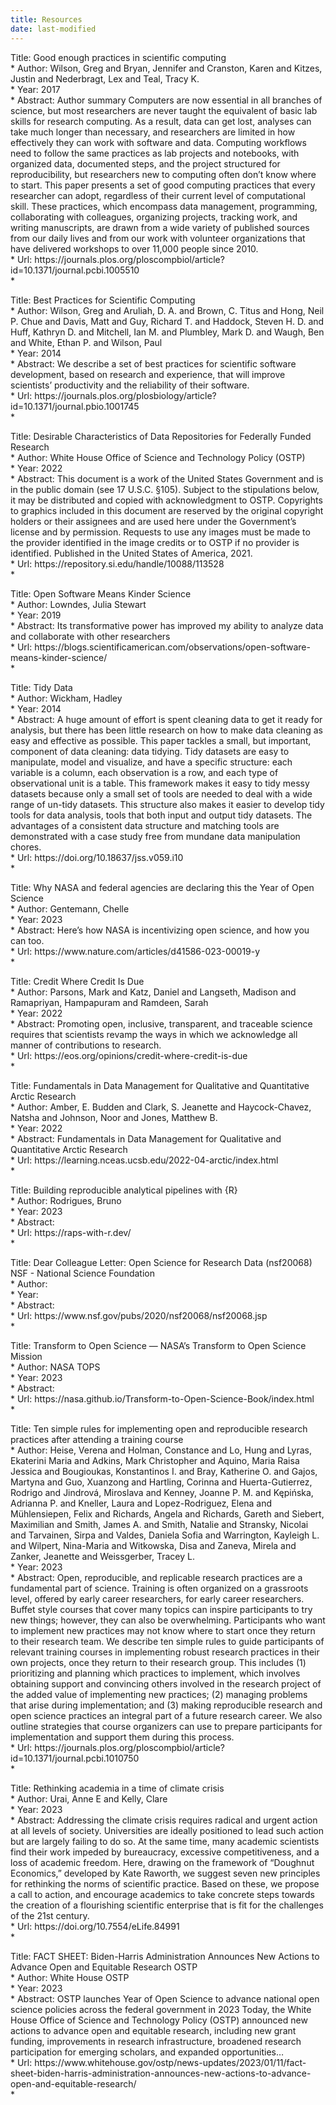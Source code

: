 ```yaml
---
title: Resources
date: last-modified
---
```

Title: Good enough practices in scientific computing  
* Author: Wilson, Greg and Bryan, Jennifer and Cranston, Karen and Kitzes, Justin and Nederbragt, Lex and Teal, Tracy K.  
* Year: 2017  
* Abstract: Author summary Computers are now essential in all branches of science, but most researchers are never taught the equivalent of basic lab skills for research computing. As a result, data can get lost, analyses can take much longer than necessary, and researchers are limited in how effectively they can work with software and data. Computing workflows need to follow the same practices as lab projects and notebooks, with organized data, documented steps, and the project structured for reproducibility, but researchers new to computing often don't know where to start. This paper presents a set of good computing practices that every researcher can adopt, regardless of their current level of computational skill. These practices, which encompass data management, programming, collaborating with colleagues, organizing projects, tracking work, and writing manuscripts, are drawn from a wide variety of published sources from our daily lives and from our work with volunteer organizations that have delivered workshops to over 11,000 people since 2010.  
* Url: https://journals.plos.org/ploscompbiol/article?id=10.1371/journal.pcbi.1005510  
* \fullcite{wilson_good_2017}

Title: Best Practices for Scientific Computing  
* Author: Wilson, Greg and Aruliah, D. A. and Brown, C. Titus and Hong, Neil P. Chue and Davis, Matt and Guy, Richard T. and Haddock, Steven H. D. and Huff, Kathryn D. and Mitchell, Ian M. and Plumbley, Mark D. and Waugh, Ben and White, Ethan P. and Wilson, Paul  
* Year: 2014  
* Abstract: We describe a set of best practices for scientific software development, based on research and experience, that will improve scientists' productivity and the reliability of their software.  
* Url: https://journals.plos.org/plosbiology/article?id=10.1371/journal.pbio.1001745  
* \fullcite{wilson_best_2014}

Title: Desirable Characteristics of Data Repositories for Federally Funded Research  
* Author: White House Office of Science and Technology Policy (OSTP)  
* Year: 2022  
* Abstract: This document is a work of the United States Government and is in the public domain (see 17 U.S.C. §105). Subject to the stipulations below, it may be distributed and copied with acknowledgment to OSTP. Copyrights to graphics included in this document are reserved by the original copyright holders or their assignees and are used here under the Government’s license and by permission. Requests to use any images must be made to the provider identified in the image credits or to OSTP if no provider is identified. Published in the United States of America, 2021.  
* Url: https://repository.si.edu/handle/10088/113528  
* \fullcite{whostp_2022}

Title: Open Software Means Kinder Science  
* Author: Lowndes, Julia Stewart  
* Year: 2019  
* Abstract: Its transformative power has improved my ability to analyze data and collaborate with other researchers  
* Url: https://blogs.scientificamerican.com/observations/open-software-means-kinder-science/  
* \fullcite{lowndes_open_2019}

Title: Tidy Data  
* Author: Wickham, Hadley  
* Year: 2014  
* Abstract: A huge amount of effort is spent cleaning data to get it ready for analysis, but there has been little research on how to make data cleaning as easy and effective as possible. This paper tackles a small, but important, component of data cleaning: data tidying. Tidy datasets are easy to manipulate, model and visualize, and have a specific structure: each variable is a column, each observation is a row, and each type of observational unit is a table. This framework makes it easy to tidy messy datasets because only a small set of tools are needed to deal with a wide range of un-tidy datasets. This structure also makes it easier to develop tidy tools for data analysis, tools that both input and output tidy datasets. The advantages of a consistent data structure and matching tools are demonstrated with a case study free from mundane data manipulation chores.  
* Url: https://doi.org/10.18637/jss.v059.i10  
* \fullcite{wickham_tidy_2014}

Title: Why NASA and federal agencies are declaring this the Year of Open Science  
* Author: Gentemann, Chelle  
* Year: 2023  
* Abstract: Here’s how NASA is incentivizing open science, and how you can too.  
* Url: https://www.nature.com/articles/d41586-023-00019-y  
* \fullcite{gentemann_why_2023}

Title: Credit Where Credit Is Due  
* Author: Parsons, Mark and Katz, Daniel and Langseth, Madison and Ramapriyan, Hampapuram and Ramdeen, Sarah  
* Year: 2022  
* Abstract: Promoting open, inclusive, transparent, and traceable science requires that scientists revamp the ways in which we acknowledge all manner of contributions to research.  
* Url: https://eos.org/opinions/credit-where-credit-is-due  
* \fullcite{parsons_credit_2022}

Title: Fundamentals in Data Management for Qualitative and Quantitative Arctic Research  
* Author: Amber, E. Budden and Clark, S. Jeanette and Haycock-Chavez, Natsha and Johnson, Noor and Jones, Matthew B.  
* Year: 2022  
* Abstract: Fundamentals in Data Management for Qualitative and Quantitative Arctic Research  
* Url: https://learning.nceas.ucsb.edu/2022-04-arctic/index.html  
* \fullcite{adc_fundamentals_2022}

Title: Building reproducible analytical pipelines with {R}  
* Author: Rodrigues, Bruno  
* Year: 2023  
* Abstract:   
* Url: https://raps-with-r.dev/  
* \fullcite{rodrigues_building_2023}

Title: Dear Colleague Letter: Open Science for Research Data (nsf20068) NSF - National Science Foundation  
* Author:   
* Year:   
* Abstract:   
* Url: https://www.nsf.gov/pubs/2020/nsf20068/nsf20068.jsp  
* \fullcite{nsfdl_open_data_2022}

Title: Transform to Open Science — NASA's Transform to Open Science Mission  
* Author: NASA TOPS  
* Year: 2023  
* Abstract:   
* Url: https://nasa.github.io/Transform-to-Open-Science-Book/index.html  
* \fullcite{tops_guide}

Title: Ten simple rules for implementing open and reproducible research practices after attending a training course  
* Author: Heise, Verena and Holman, Constance and Lo, Hung and Lyras, Ekaterini Maria and Adkins, Mark Christopher and Aquino, Maria Raisa Jessica and Bougioukas, Konstantinos I. and Bray, Katherine O. and Gajos, Martyna and Guo, Xuanzong and Hartling, Corinna and Huerta-Gutierrez, Rodrigo and Jindrová, Miroslava and Kenney, Joanne P. M. and Kępińska, Adrianna P. and Kneller, Laura and Lopez-Rodriguez, Elena and Mühlensiepen, Felix and Richards, Angela and Richards, Gareth and Siebert, Maximilian and Smith, James A. and Smith, Natalie and Stransky, Nicolai and Tarvainen, Sirpa and Valdes, Daniela Sofia and Warrington, Kayleigh L. and Wilpert, Nina-Maria and Witkowska, Disa and Zaneva, Mirela and Zanker, Jeanette and Weissgerber, Tracey L.  
* Year: 2023  
* Abstract: Open, reproducible, and replicable research practices are a fundamental part of science. Training is often organized on a grassroots level, offered by early career researchers, for early career researchers. Buffet style courses that cover many topics can inspire participants to try new things; however, they can also be overwhelming. Participants who want to implement new practices may not know where to start once they return to their research team. We describe ten simple rules to guide participants of relevant training courses in implementing robust research practices in their own projects, once they return to their research group. This includes (1) prioritizing and planning which practices to implement, which involves obtaining support and convincing others involved in the research project of the added value of implementing new practices; (2) managing problems that arise during implementation; and (3) making reproducible research and open science practices an integral part of a future research career. We also outline strategies that course organizers can use to prepare participants for implementation and support them during this process.  
* Url: https://journals.plos.org/ploscompbiol/article?id=10.1371/journal.pcbi.1010750  
* \fullcite{heise_ten_2023}

Title: Rethinking academia in a time of climate crisis  
* Author: Urai, Anne E and Kelly, Clare  
* Year: 2023  
* Abstract: Addressing the climate crisis requires radical and urgent action at all levels of society. Universities are ideally positioned to lead such action but are largely failing to do so. At the same time, many academic scientists find their work impeded by bureaucracy, excessive competitiveness, and a loss of academic freedom. Here, drawing on the framework of “Doughnut Economics,” developed by Kate Raworth, we suggest seven new principles for rethinking the norms of scientific practice. Based on these, we propose a call to action, and encourage academics to take concrete steps towards the creation of a flourishing scientific enterprise that is fit for the challenges of the 21st century.  
* Url: https://doi.org/10.7554/eLife.84991  
* \fullcite{urai_rethinking_2023}

Title: FACT SHEET: Biden-Harris Administration Announces New Actions to Advance Open and Equitable Research OSTP  
* Author: White House OSTP  
* Year: 2023  
* Abstract: OSTP launches Year of Open Science to advance national open science policies across the federal government in 2023 Today, the White House Office of Science and Technology Policy (OSTP) announced new actions to advance open and equitable research, including new grant funding, improvements in research infrastructure, broadened research participation for emerging scholars, and expanded opportunities…  
* Url: https://www.whitehouse.gov/ostp/news-updates/2023/01/11/fact-sheet-biden-harris-administration-announces-new-actions-to-advance-open-and-equitable-research/  
* \fullcite{whostp_yos_2023}

